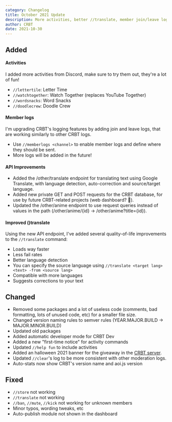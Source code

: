 ```yaml
---
category: Changelog
title: October 2021 Update
description: More activities, better //translate, member join/leave logs and several API improvements!
author: CRBT
date: 2021-10-30
---
```


<script lang="ts">
	'$lib/components/BlogHeader.svelte';
</script>

<MetaTags title={title} description={description} />
<BlogHeader metadata={metadata} />

<section itemprop="articleBody">

## Added

#### Activities

I added more activities from Discord, make sure to try them out, they're a lot of fun!

- `//lettertile`: Letter Time
- `//watchtogether`: Watch Together (replaces YouTube Together)
- `//wordsnacks`: Word Snacks
- `//doodlecrew`: Doodle Crew

#### Member logs

I'm upgrading CRBT's logging features by adding join and leave logs, that are working similarly to other CRBT logs.

- Use `//memberlogs <channel>` to enable member logs and define where they should be sent.
- More logs will be added in the future!

#### API Improvements

- Added the /other/translate endpoint for translating text using Google Translate, with language detection, auto-correction and source/target language.
- Added new private GET and POST requests for the CRBT database, for use by future CRBT-related projects (web dashboard? 👀).
- Updated the /other/anime endpoint to use request queries instead of values in the path (/other/anime/{id} -> /other/anime?title={id}).

#### Improved ()translate

Using the new API endpoint, I've added several quality-of-life improvements to the `//translate` command:

- Loads way faster
- Less fail rates
- Better language detection
- You can specify the source language using `//translate <target lang> <text> -from <source lang>`
- Compatible with more languages
- Suggests corrections to your text

## Changed

- Removed some packages and a lot of useless code (comments, bad formatting, lots of unused code, etc) for a smaller file size.
- Changed version naming rules to semver rules (YEAR.MAJOR.BUILD -> MAJOR.MINOR.BUILD)
- Updated old packages
- Added automatic developer mode for CRBT Dev
- Added a new "first-time notice" for activity commands
- Updated `//help fun` to include activities
- Added an halloween 2021 banner for the giveaway in the [CRBT server](https://crbt.ga/discord).
- Updated `//clear`'s log to be more consistent with other moderation logs.
- Auto-stats now show CRBT's version name and aoi.js version

## Fixed

- `//store` not working
- `//translate` not working
- `//ban`, `//mute`, `//kick` not working for unknown members
- Minor typos, wording tweaks, etc
- Auto-publish module not shown in the dashboard

</section>

